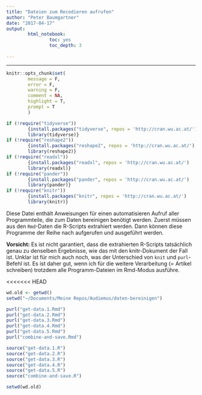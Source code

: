 ```yaml
---
title: "Dateien zum Recodieren aufrufen"
author: "Peter Baumgartner"
date: "2017-04-17"
output: 
        html_notebook:
                toc: yes
                toc_depth: 3
                
---
```

***

```r
knitr::opts_chunk$set(
        message = F,
        error = F,
        warning = F,
        comment = NA,
        highlight = T,
        prompt = T
        )

if (!require("tidyverse")) 
        {install.packages("tidyverse", repos = 'http://cran.wu.ac.at/')
        library(tidyverse)}
if (!require("reshape2"))
        {install.packages("reshape2", repos = 'http://cran.wu.ac.at/')
        library(reshape2)}
if (!require("readxl"))
        {install.packages("readxl", repos = 'http://cran.wu.ac.at/')
        library(readxl)}
if (!require("pander"))
        {install.packages("pander", repos = 'http://cran.wu.ac.at/')
        library(pander)}
if (!require("knitr"))
        {install.packages("knitr", repos = 'http://cran.wu.ac.at/')
        library(knitr)}


```

Diese Datei enthält Anweisungen für einen automatisieren Aufruf aller Programmteile, die zum Daten bereinigen benötigt werden. Zuerst müssen aus den `Rmd`-Daten die R-Scripts extrahiert werden. Dann können diese Programme der Reihe nach aufgerufen und ausgeführt werden.

**Vorsicht:** Es ist nicht garantiert, dass die extrahierten R-Scripts tatsächlich genau zu denselben Ergebnisse, wie das mit den knitr-Dokument der Fall ist. Unklar ist für mich auch noch, was der Unterschied von `knit` und `purl`-Befehl ist. Es ist daher gut, wenn ich für die weitere Verarbeitung (= Artikel schreiben) trotzdem alle Programm-Dateien im Rmd-Modus ausführe.

<<<<<<< HEAD

```r
wd.old <- getwd()
setwd("~/Documents/Meine Repos/Audiemus/daten-bereinigen")

purl("get-data.1.Rmd")
purl("get-data.2.Rmd")
purl("get-data.3.Rmd")
purl("get-data.4.Rmd")
purl("get-data.5.Rmd")
purl("combine-and-save.Rmd")

source("get-data.1.R")
source("get-data.2.R")
source("get-data.3.R")
source("get-data.4.R")
source("get-data.5.R")
source("combine-and-save.R")

setwd(wd.old)
```



